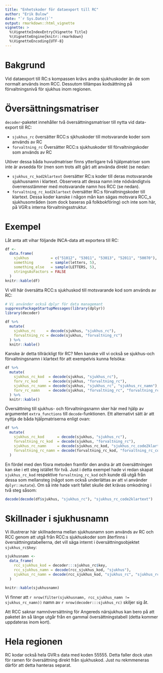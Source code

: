 ```yaml
---
title: "Enhetskoder för dataexport till RC"
author: "Erik Bulow"
date: "`r Sys.Date()`"
output: rmarkdown::html_vignette
vignette: >
  %\VignetteIndexEntry{Vignette Title}
  %\VignetteEngine{knitr::rmarkdown}
  %\VignetteEncoding{UTF-8}
---
```


# Bakgrund

Vid dataexport till RC:s kompassen krävs andra sjukhuskoder än de som normalt används inom RCC.
Dessutom tillämpas kodsättning på förvaltningsnivå för sjukhus inom regionen.

# Översättningsmatriser

`decoder`-paketet innehåller två översättningsmatriser till nytta vid data-export till RC:

* `sjukhus_rc` översätter RCC:s sjkhuskoder till motsvarande koder som används av RC
* `forvaltning_rc` Översätter RCC:s sjukhuskoder till förvaltningskoder som används av RC

Utöver  dessa båda huvudmatriser finns ytterligare två hjälpmatriser som inte är avsedda för (men som trots allt går) att använda direkt (se nedan:
 
 * `sjukhus_rc_kod2klartext` översätter RC:s koder till deras motsvarande sjukhusnamn i klartext. Observera att dessa namn inte nödvändigtvis överrensstämmer med motsvarande namn hos RCC (se nedan).
 * `forvaltning_rc_kod2klartext` översätter RC:s förvaltningskoder till klartext. Dessa koder kanske i någon mån kan sägas motsvara RCC_s sjukhusområden (som dock baseras på folkbokföring) och inte som här, på VGR:s interna förvaltningsstruktur.
 

# Exempel
 
Låt anta att vihar följande INCA-data att exportera till RC:

 
```r
df <- 
  data.frame(
    sjukhus          = c("51012", "53011", "53013", "52011", "50070"),
    something        = sample(letters, 5),
    something_else   = sample(LETTERS, 5),
    stringsAsFactors = FALSE
  )
knitr::kable(df)
```

Vi vill här översätta RCC:s sjukhuskod till motsvarande kod som används av RC:

```r
# Vi använder också dplyr för data managemant
suppressPackageStartupMessages(library(dplyr))
library(decoder)

df %>% 
  mutate(
    sjukhus_rc     = decode(sjukhus, "sjukhus_rc"),
    forvaltning_rc = decode(sjukhus, "forvaltning_rc")
  ) %>% 
  knitr::kable()
```

Kanske är detta tillräckligt för RC? Men kanske vill vi också se sjukhus-och förvaltningsnamn i klartext för att exempelvis kunna felsöka:


```r
df %>% 
  mutate(
    sjukhus_rc_kod  = decode(sjukhus, "sjukhus_rc"),
    forv_rc_kod     = decode(sjukhus, "forvaltning_rc"),
    sjukhus_rc_namn = decode(sjukhus, "sjukhus_rc", "sjukhus_rc_namn"),
    forv_rc_namn    = decode(sjukhus, "forvaltning_rc", "forvaltning_rc_namn")
  ) %>% 
  knitr::kable()
```

Översättning till sjukhus- och förvaltningsnamn sker här med hjälp av argumentet `extra_functions` till `decode`-funktionen. Ett alternativt sätt är att nyttja de båda hjälpmatriserna enligt ovan:


```r
df %>% 
  mutate(
    sjukhus_rc_kod      = decode(sjukhus, "sjukhus_rc"),
    forvaltning_rc_kod  = decode(sjukhus, "forvaltning_rc"),
    sjukhus_rc_namn     = decode(sjukhus_rc_kod, "sjukhus_rc_code2klartext"),
    forvaltning_rc_namn = decode(forvaltning_rc_kod, "forvaltning_rc_code2klartext")
  ) 
```

En fördel med den fösra metoden framför den andra är att översättningen kan ske i ett steg istället för två. Just i detta exempel hade vi redan skapat `sjukhus_rc_kod` respektive `forvaltning_rc_kod` och kunde då utgå från dessa som mellansteg (något som också underlättas av att vi använder `dplyr::mutate`). Om så inte hade varit fallet skulle det krävas omkodning i två steg såsom:
```r
decode(decode(df$sjukhus, "sjukhus_rc"), "sjukhus_rc_code2klartext")
```

# Skillnader i sjukhusnamn

Vi illustrerar här skillnaderna mellan sjukhusnamn som används av RC och RCC genom att utgå från RCC:s sjukhuskoder som återfinns i översättningstabellerna, det vill säga internt i översättningsobjektet `sjukhus_rc$key`:

```r
sjukhusnamn <- 
  data_frame(
    rcc_sjukhus_kod = decoder:::sjukhus_rc$key,
    rcc_sjukhus_namn = decode(rcc_sjukhus_kod, "sjukhus"),
    sjukhus_rc_namn = decode(rcc_sjukhus_kod, "sjukhus_rc", "sjukhus_rc_namn")
  ) 

knitr::kable(sjukhusnamn)
```

Vi finner att `r nrow(filter(sjukhusnamn, rcc_sjukhus_namn != sjukhus_rc_namn))` namn av `r nrow(decoder:::sjukhus_rc)` skiljer sig åt.

Att RCC saknar namnöversättning för Angereds närsjukhus kan bero på att paketet än så länge utgår från en gammal översättningstabell (detta kommer uppdateras inom kort).


# Hela regionen

RC kodar också hela GVR:s data med koden 55555. Detta faller dock utan för ramen för översättning direkt från sjukhuskod. Just nu rekmmeneras därför att detta hanteras separat. 
